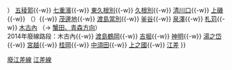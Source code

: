 {{鐵道路線|
| 模板名稱 = 江差線
| 名稱 = [[File:JR logo (hokkaido).svg|25px|北海道旅客鐵道|link=北海道旅客鐵道]] [[江差線]]（廢線、移管第三部門鐵道）
| 背景色 = #DDDDDD
| 代表色 = #2cb431
| 車站列表 = 2016年移管[[道南漁火鐵道]]路段：（[[函館站|函館]] {{-w}}） [[五稜郭站|五稜郭]]{{-w}} [[七重濱站|七重濱]]{{-w}} [[東久根別站|東久根別]]{{-w}} [[久根別站|久根別]]{{-w}} [[清川口站|清川口]]{{-w}} [[上磯站|上磯]]{{-w}} （{{link-ja|矢不來號誌站|矢不来信号場}}）{{-w}} [[茂邊地站|茂邊地]]{{-w}} [[渡島當別站|渡島當別]]{{-w}} [[釜谷站|釜谷]]{{-w}} [[泉澤站|泉澤]]{{-w}} [[札苅站|札苅]]{{-w}} [[木古內站|木古內]] （→ [[Template:海峽線|蟹田、青森方向]]）<br>

2014年廢線路段：木古內{{-w}} [[渡島鶴岡站|渡島鶴岡]]{{-w}} [[吉堀站|吉堀]]{{-w}} [[神明站 (北海道)|神明]]{{-w}} [[湯之岱站|湯之岱]]{{-w}} [[宮越站|宮越]]{{-w}} [[桂岡站|桂岡]]{{-w}} [[中須田站|中須田]]{{-w}} [[上之國站|上之國]]{{-w}} [[江差站|江差]]</small>
}}<noinclude>
[[Category:北海道旅客鐵道路線模板|廢江差線]]
[[Category:已廢線的鐵道路線模板|江差線]]
</noinclude>